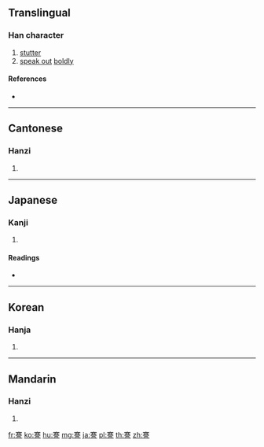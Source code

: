 {{character info/new}}
==Translingual==

===Han character===
{{Han char|rn=149|rad=言|as=10|sn=17|four=30601|canj=JTCR}}

# [[stutter]]
# [[speak out]] [[boldly]]

====References====
* {{Han ref|kx=1174.230|dkj=35791|dj=1639.080|hdz=64009.080|uh=8B07|ud=35591|bh=EEAA|bd=61098}}

----

==Cantonese==

===Hanzi===
{{yue-hanzi|jyut=|y=gin2}}

# {{defn|lang=yue|sort=言10}}

----

==Japanese==

===Kanji===
{{ja-kanji|grade=|rs=言10}}

# {{defn|lang=ja|sort=言10}}

====Readings====
* {{ja-readings|on=[[けん]] (ken)|kun=[[どもる]] (domoru)}}

----

==Korean==

===Hanja===
{{ko-hanja|hangeul=건|eumhun=|rv=geon|mr=kŏn|y=ken}}

# {{defn|lang=ko|sort=言10}}

----

==Mandarin==

===Hanzi===
{{cmn-hanzi|pin=[[jiǎn]] ([[jian3]])|wg=chien<sup>3</sup>}}

# {{defn|lang=cmn|sort=言10}}

[[fr:謇]]
[[ko:謇]]
[[hu:謇]]
[[mg:謇]]
[[ja:謇]]
[[pl:謇]]
[[th:謇]]
[[zh:謇]]